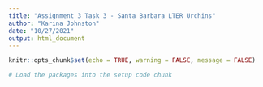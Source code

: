 ```yaml
---
title: "Assignment 3 Task 3 - Santa Barbara LTER Urchins"
author: "Karina Johnston"
date: "10/27/2021"
output: html_document
---
```


```r
knitr::opts_chunk$set(echo = TRUE, warning = FALSE, message = FALSE)

# Load the packages into the setup code chunk


```

